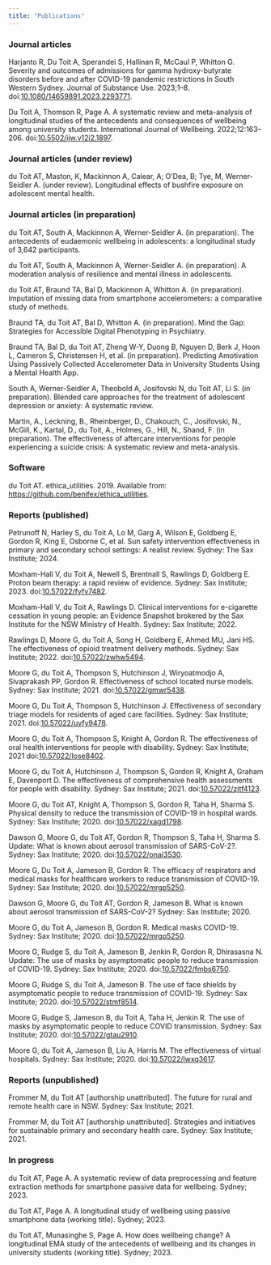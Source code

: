 ```yaml
---
title: "Publications"
---
```


### Journal articles

Harjanto R, Du Toit A, Sperandei S, Hallinan R, McCaul P, Whitton G. Severity and outcomes of admissions for gamma hydroxy-butyrate disorders before and after COVID-19 pandemic restrictions in South Western Sydney. Journal of Substance Use. 2023;1–8. doi:[10.1080/14659891.2023.2293771](https://doi.org/10.1080/14659891.2023.2293771).

Du Toit A, Thomson R, Page A. A systematic review and meta-analysis of longitudinal studies of the antecedents and consequences of wellbeing among university students. International Journal of Wellbeing. 2022;12:163–206. doi:[10.5502/ijw.v12i2.1897](https://doi.org/10.5502/ijw.v12i2.1897).

### Journal articles (under review)

du Toit AT, Maston, K, Mackinnon A, Calear, A; O’Dea, B; Tye, M, Werner-Seidler A. (under review). Longitudinal effects of bushfire exposure on adolescent mental health.

### Journal articles (in preparation)

du Toit AT, South A, Mackinnon A, Werner-Seidler A. (in preparation). The antecedents of eudaemonic wellbeing in adolescents: a longitudinal study of 3,642 participants.

du Toit AT, South A, Mackinnon A, Werner-Seidler A. (in preparation). A moderation analysis of resilience and mental illness in adolescents.

du Toit AT, Braund TA, Bal D, Mackinnon A, Whitton A. (in preparation). Imputation of missing data from smartphone accelerometers: a comparative study of methods.

Braund TA, du Toit AT, Bal D, Whitton A. (in preparation). Mind the Gap: Strategies for Accessible Digital Phenotyping in Psychiatry.

Braund TA, Bal D, du Toit AT, Zheng W-Y, Duong B, Nguyen D, Berk J, Hoon L, Cameron S, Christensen H, et al. (in preparation). Predicting Amotivation Using Passively Collected Accelerometer Data in University Students Using a Mental Health App.

South A, Werner-Seidler A, Theobold A, Josifovski N, du Toit AT, Li S. (in preparation). Blended care approaches for the treatment of adolescent depression or anxiety: A systematic review.

Martin, A., Leckning, B., Rheinberger, D., Chakouch, C., Josifovski, N., McGill, K., Kartal, D., du Toit, A., Holmes, G., Hill, N., Shand, F. (in preparation). The effectiveness of aftercare interventions for people experiencing a suicide crisis: A systematic review and meta-analysis.

### Software

du Toit AT. ethica_utilities. 2019. Available from: <https://github.com/benifex/ethica_utilities>.

### Reports (published)

Petrunoff N, Harley S, du Toit A, Lo M, Garg A, Wilson E, Goldberg E, Gordon R, King E, Osborne C, et al. Sun safety intervention effectiveness in primary and secondary school settings: A realist review. Sydney: The Sax Institute; 2024.

Moxham-Hall V, du Toit A, Newell S, Brentnall S, Rawlings D, Goldberg E. Proton beam therapy: a rapid review of evidence. Sydney: Sax Institute; 2023. doi:[10.57022/fyfv7482](https://doi.org/10.57022/fyfv7482).

Moxham-Hall V, du Toit A, Rawlings D. Clinical interventions for e-cigarette cessation in young people: an Evidence Snapshot brokered by the Sax Institute for the NSW Ministry of Health. Sydney: Sax Institute; 2022.

Rawlings D, Moore G, du Toit A, Song H, Goldberg E, Ahmed MU, Jani HS. The effectiveness of opioid treatment delivery methods. Sydney: Sax Institute; 2022. doi:[10.57022/zwhw5494](https://doi.org/10.57022/zwhw5494).

Moore G, du Toit A, Thompson S, Hutchinson J, Wiryoatmodjo A, Sivaprakash PP, Gordon R. Effectiveness of school located nurse models. Sydney: Sax Institute; 2021. doi:[10.57022/gmwr5438](https://doi.org/10.57022/gmwr5438).

Moore G, Du Toit A, Thompson S, Hutchinson J. Effectiveness of secondary triage models for residents of aged care facilities. Sydney: Sax Institute; 2021. doi:[10.57022/uvfy9478](https://doi.org/10.57022/uvfy9478).

Moore G, du Toit A, Thompson S, Knight A, Gordon R. The effectiveness of oral health interventions for people with disability. Sydney: Sax Institute; 2021 doi:[10.57022/lose8402](https://doi.org/10.57022/lose8402).

Moore G, du Toit A, Hutchinson J, Thompson S, Gordon R, Knight A, Graham E, Davenport D. The effectiveness of comprehensive health assessments for people with disability. Sydney: Sax Institute; 2021. doi:[10.57022/zjtf4123](https://doi.org/10.57022/zjtf4123).

Moore G, du Toit AT, Knight A, Thompson S, Gordon R, Taha H, Sharma S. Physical density to reduce the transmission of COVID-19 in hospital wards. Sydney: Sax Institute; 2020. doi:[10.57022/xagd1798](https://doi.org/10.57022/xagd1798).

Dawson G, Moore G, du Toit AT, Gordon R, Thompson S, Taha H, Sharma S. Update: What is known about aerosol transmission of SARS-CoV-2?. Sydney: Sax Institute; 2020. doi:[10.57022/onai3530](https://doi.org/10.57022/onai3530).

Moore G, Du Toit A, Jameson B, Gordon R. The efficacy of respirators and medical masks for healthcare workers to reduce transmission of COVID-19. Sydney: Sax Institute; 2020. doi:[10.57022/mrgp5250](https://doi.org/10.57022/mrgp5250).

Dawson G, Moore G, du Toit AT, Gordon R, Jameson B. What is known about aerosol transmission of SARS-CoV-2? Sydney: Sax Institute; 2020.

Moore G, du Toit A, Jameson B, Gordon R. Medical masks COVID-19. Sydney: Sax Institute; 2020. doi:[10.57022/mrgp5250](https://doi.org/10.57022/mrgp5250).

Moore G, Rudge S, du Toit A, Jameson B, Jenkin R, Gordon R, Dhirasasna N. Update: The use of masks by asymptomatic people to reduce transmission of COVID-19. Sydney: Sax Institute; 2020. doi:[10.57022/fmbs6750](https://doi.org/10.57022/fmbs6750).

Moore G, Rudge S, du Toit A, Jameson B. The use of face shields by asymptomatic people to reduce transmission of COVID-19. Sydney: Sax Institute; 2020. doi:[10.57022/stmf8514](https://doi.org/10.57022/stmf8514).

Moore G, Rudge S, Jameson B, du Toit A, Taha H, Jenkin R. The use of masks by asymptomatic people to reduce COVID transmission. Sydney: Sax Institute; 2020. doi:[10.57022/gtau2910](https://doi.org/10.57022/gtau2910).

Moore G, du Toit A, Jameson B, Liu A, Harris M. The effectiveness of virtual hospitals. Sydney: Sax Institute; 2020. doi:[10.57022/lwxq3617](https://doi.org/10.57022/lwxq3617).

### Reports (unpublished)

Frommer M, du Toit AT \[authorship unattributed\]. The future for rural and remote health care in NSW. Sydney: Sax Institute; 2021.

Frommer M, du Toit AT \[authorship unattributed\]. Strategies and initiatives for sustainable primary and secondary health care. Sydney: Sax Institute; 2021.

### In progress

du Toit AT, Page A. A systematic review of data preprocessing and feature extraction methods for smartphone passive data for wellbeing. Sydney; 2023.

du Toit AT, Page A. A longitudinal study of wellbeing using passive smartphone data (working title). Sydney; 2023.

du Toit AT, Munasinghe S, Page A. How does wellbeing change? A longitudinal EMA study of the antecedents of wellbeing and its changes in university students (working title). Sydney; 2023.
